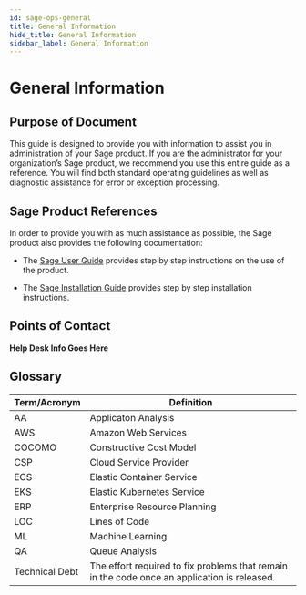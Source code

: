 ```yaml
---
id: sage-ops-general
title: General Information
hide_title: General Information
sidebar_label: General Information
---
```


# General Information

## Purpose of Document

This guide is designed to provide you with information to assist you in administration of your Sage product. If you are the administrator for your organization’s Sage product, we recommend you use this entire guide as a reference. You will find both standard operating guidelines as well as diagnostic assistance for error or exception processing.

## Sage Product References

In order to provide you with as much assistance as possible, the Sage product also provides the following documentation:

- The [Sage User Guide](sage-intro.mdx) provides step by step instructions on the use of the product.

- The [Sage Installation Guide](sage-install-intro.mdx) provides step by step installation instructions.

## Points of Contact

**Help Desk Info Goes Here**

## Glossary

| Term/Acronym   | Definition                                                                                   |
| -------------- | -------------------------------------------------------------------------------------------- |
| AA             | Applicaton Analysis                                                                          |
| AWS            | Amazon Web Services                                                                          |
| COCOMO         | Constructive Cost Model                                                                      |
| CSP            | Cloud Service Provider                                                                       |
| ECS            | Elastic Container Service                                                                    |
| EKS            | Elastic Kubernetes Service                                                                   |
| ERP            | Enterprise Resource Planning                                                                 |
| LOC            | Lines of Code                                                                                |
| ML             | Machine Learning                                                                             |
| QA             | Queue Analysis                                                                               |
| Technical Debt | The effort required to fix problems that remain in the code once an application is released. |
